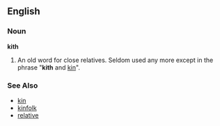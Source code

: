 ==English==
===Noun===
'''kith'''

#An old word for close relatives.  Seldom used any more except in the phrase "'''kith''' and [[kin]]".

===See Also===
*[[kin]]
*[[kinfolk]]
*[[relative]]